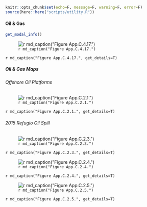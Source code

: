 ```r
knitr::opts_chunk$set(echo=F, message=F, warning=F, error=F)
source(here::here("scripts/utility.R"))
```

#### Oil & Gas

```r
get_modal_info()
```

![`r md_caption("Figure App.C.4.17.")`](../img/cinms_cr/App.C.4.17.Oil_gas_activity_CCIEA.jpg)

`r md_caption("Figure App.C.4.17.", get_details=T)`

##### Oil & Gas Maps {.tabset}

###### Offshore Oil Platforms

![`r md_caption("Figure App.C.2.1.")`](../img/cinms_cr/App.C.2.1 Oil platforms_Mari Cajandig.jpg)

`r md_caption("Figure App.C.2.1.", get_details=T)`

###### 2015 Refugio Oil Spill

![`r md_caption("Figure App.C.2.3.")`](../img/cinms_cr/App.C.2.3 Refugio Spill_Mari Cajandig.jpg)

`r md_caption("Figure App.C.2.3.", get_details=T)`

![`r md_caption("Figure App.C.2.4.")`](../img/cinms_cr/App.C.2.4.jpg)

`r md_caption("Figure App.C.2.4.", get_details=T)`

![`r md_caption("Figure App.C.2.5.")`](../img/cinms_cr/App.C.2.5.jpg)

`r md_caption("Figure App.C.2.5.", get_details=T)`
